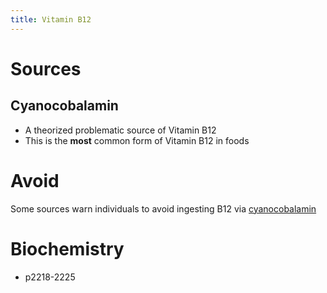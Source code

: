 ```yaml
---
title: Vitamin B12
---
```



# Sources

## Cyanocobalamin {#cyanocobalamin}

- A theorized problematic source of Vitamin B12
- This is the **most** common form of Vitamin B12 in foods


# Avoid

:::{.callout-caution}


Some sources warn individuals to avoid ingesting B12 via [cyanocobalamin](#cyanocobalamin)

:::

# Biochemistry

:::{.callout title="see Lehninger"}

- p2218-2225

:::